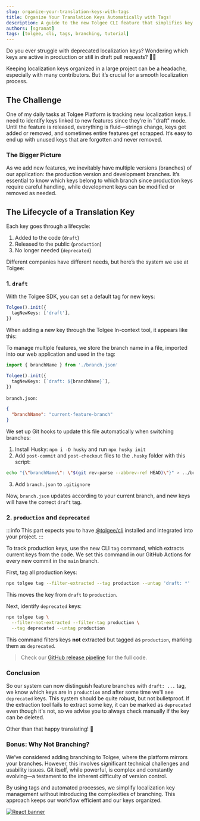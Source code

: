 ```yaml
---
slug: organize-your-translation-keys-with-tags
title: Organize Your Translation Keys Automatically with Tags!
description: A guide to the new Tolgee CLI feature that simplifies key organization with automatic extraction and tags.
authors: [sgranat]
tags: [tolgee, cli, tags, branching, tutorial]
---
```


Do you ever struggle with deprecated localization keys? Wondering which keys are active in production or still in draft pull requests? 😵‍💫

Keeping localization keys organized in a large project can be a headache, especially with many contributors. But it’s crucial for a smooth localization process.

<!-- truncate-->

## The Challenge

One of my daily tasks at Tolgee Platform is tracking new localization keys. I need to identify keys linked to new features since they’re in "draft" mode. Until the feature is released, everything is fluid—strings change, keys get added or removed, and sometimes entire features get scrapped. It’s easy to end up with unused keys that are forgotten and never removed.

### The Bigger Picture

As we add new features, we inevitably have multiple versions (branches) of our application: the production version and development branches. It’s essential to know which keys belong to which branch since production keys require careful handling, while development keys can be modified or removed as needed.

## The Lifecycle of a Translation Key

Each key goes through a lifecycle:

1. Added to the code (`draft`)
2. Released to the public (`production`)
3. No longer needed (`deprecated`)

Different companies have different needs, but here’s the system we use at Tolgee:

### 1. `draft`

With the Tolgee SDK, you can set a default tag for new keys:

```ts
Tolgee().init({
  tagNewKeys: ['draft'],
})
```

When adding a new key through the Tolgee In-context tool, it appears like this:


<ScreenshotWrapper src="/img/blog/tagging-keys/in-context-with-draft.png" alt="In-context with draft" />

To manage multiple features, we store the branch name in a file, imported into our web application and used in the tag:

```ts
import { branchName } from './branch.json'

Tolgee().init({
  tagNewKeys: [`draft: ${branchName}`],
})
```

`branch.json`:
```json
{
  "branchName": "current-feature-branch"
}
```

We set up Git hooks to update this file automatically when switching branches:

1. Install Husky: `npm i -D husky` and run `npx husky init`
2. Add `post-commit` and `post-checkout` files to the `.husky` folder with this script:
```bash
echo "{\"branchName\": \"$(git rev-parse --abbrev-ref HEAD)\"}" > ../branch.json
```
3. Add `branch.json` to `.gitignore`

Now, `branch.json` updates according to your current branch, and new keys will have the correct `draft` tag.

### 2. `production` and `deprecated`

:::info
This part expects you to have [@tolgee/cli](/tolgee-cli) installed and integrated into your project.
:::

To track production keys, use the new CLI `tag` command, which extracts current keys from the code. We set this command in our GitHub Actions for every new commit in the `main` branch.

First, tag all production keys:

```sh
npx tolgee tag --filter-extracted --tag production --untag 'draft: *'
```

This moves the key from `draft` to `production`.

Next, identify `deprecated` keys:

```sh
npx tolgee tag \
  --filter-not-extracted --filter-tag production \
  --tag deprecated --untag production
```

This command filters keys **not** extracted but tagged as `production`, marking them as `deprecated`.

> Check our [GitHub release pipeline](https://github.com/tolgee/tolgee-platform/blob/main/.github/workflows/release.yml) for the full code.

### Conclusion

So our system can now distinguish feature branches with `draft: ...` tag, we know which keys are in `production` and after some time we'll see `deprecated` keys. This system should be quite robust, but not bulletproof. If the extraction tool fails to extract some key, it can be marked as `deprecated` even though it's not, so we advise you to always check manually if the key can be deleted.

Other than that happy translating! 🚀

### Bonus: Why Not Branching?

We’ve considered adding branching to Tolgee, where the platform mirrors your branches. However, this involves significant technical challenges and usability issues. Git itself, while powerful, is complex and constantly evolving—a testament to the inherent difficulty of version control.

By using tags and automated processes, we simplify localization key management without introducing the complexities of branching. This approach keeps our workflow efficient and our keys organized.

[![React banner](/img/blog/blog-banners/banner-developer.webp)](https://app.tolgee.io/sign_up)

